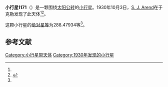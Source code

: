 {{Infobox planet
| bgcolour = #FFFFC0
| name = 1171 Rusthawelia
| symbol = 
| image = 
| caption = 
| discovery = yes
| discovery_ref = 
| discoverer = [[S._J._Arend|S. J. Arend]]
| discovery_site = [[于克勒|于克勒]] 
| discovered = 1930年10月3日
| designations = yes
| mp_name = 
| named_after = 
| alt_names = 1930 TA/ 1926 AD / 1926 FH / 1927 FC / 1949 BT / A904 EB / A913 TA
| mp_category = [[主带小行星|主带小行星]]
| orbit_ref = <ref name="a">[http://ssd.jpl.nasa.gov/sbdb.cgi?sstr=1171 1171 Rusthawelia] {{Wayback|url=http://ssd.jpl.nasa.gov/sbdb.cgi?sstr=1171 |date=20140815081421 }}，小行星數據庫瀏覽器（JPL Small-Body Database Browser）－[[美国国家航空航天局|美国国家航空航天局]]喷气推进实验室</ref>
| epoch = 2456400.5 (2013年4月18日更新)
| aphelion = {{convert|3.7883649|AU|km|3|abbr=on|lk=out}}
| perihelion = {{convert|2.5716325|AU|km|3|abbr=on}}
| semimajor = {{convert|3.1799987|AU|km|3|abbr=on}}
| eccentricity = 0.1913102
| period = 2071.280113 [[日|日]]<br />5.67[[儒略年|儒略年]]
| avg_speed = 
| inclination = 3.07548
| asc_node = 122.21758
| mean_anomaly = 
| arg_peri = 288.47934
| satellites = 
| physical_characteristics = yes
| dimensions = 
| mass = 
| density = 
| surface_grav = 
| escape_velocity = 
| sidereal_day = 
| axial_tilt = 
| pole_ecliptic_lat = 
| pole_ecliptic_lon = 
| albedo = 
| temperatures= 
| temp_name1 = 
| mean_temp_1 = 
| max_temp_1 = 
| temp_name2 = 
| max_temp_2 = 
| spectral_type = 
| abs_magnitude = 288.47934
}}

'''小行星1171'''（{{lang-en|1171 Rusthawelia}}）是一颗围绕[[太阳|太阳]][[公转|公转]]的[[小行星|小行星]]。1930年10月3日，[[S._J._Arend|S. J. Arend]]在于克勒发现了此天体<ref name="a" /><ref>{{cite news|title=小行星列表|url=http://cfa-www.harvard.edu/iau/lists/NumberedMPs.txt|accessdate=2013-07-08|newspaper=哈佛大学|archive-date=2008-05-17|archive-url=https://web.archive.org/web/20080517010638/http://cfa-www.harvard.edu/iau/lists/NumberedMPs.txt|dead-url=no}}</ref>。

这颗小行星的[[绝对星等|绝对星等]]为288.47934等<ref name="a" />。

==参考文献==
{{reflist}}
{{Minor Planet Number|[[小行星1170|小行星1170]]|[[小行星1172|小行星1172]]}}

{{小天体}}

[[Category:小行星带天体|Category:小行星带天体]]
[[Category:1930年发现的小行星|Category:1930年发现的小行星]]

{{asteroid-stub}}